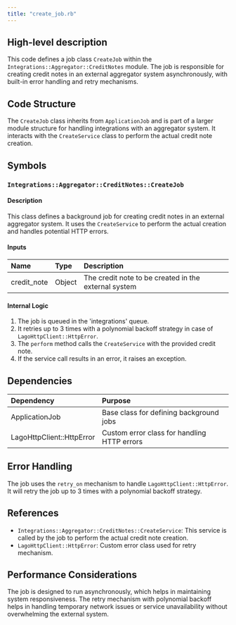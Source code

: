 ```yaml
---
title: "create_job.rb"
---
```


## High-level description
This code defines a job class `CreateJob` within the `Integrations::Aggregator::CreditNotes` module. The job is responsible for creating credit notes in an external aggregator system asynchronously, with built-in error handling and retry mechanisms.

## Code Structure
The `CreateJob` class inherits from `ApplicationJob` and is part of a larger module structure for handling integrations with an aggregator system. It interacts with the `CreateService` class to perform the actual credit note creation.

## Symbols

### `Integrations::Aggregator::CreditNotes::CreateJob`
#### Description
This class defines a background job for creating credit notes in an external aggregator system. It uses the `CreateService` to perform the actual creation and handles potential HTTP errors.

#### Inputs
| Name | Type | Description |
|:-----|:-----|:------------|
| credit_note | Object | The credit note to be created in the external system |

#### Internal Logic
1. The job is queued in the 'integrations' queue.
2. It retries up to 3 times with a polynomial backoff strategy in case of `LagoHttpClient::HttpError`.
3. The `perform` method calls the `CreateService` with the provided credit note.
4. If the service call results in an error, it raises an exception.

## Dependencies
| Dependency | Purpose |
|:-----------|:--------|
| ApplicationJob | Base class for defining background jobs |
| LagoHttpClient::HttpError | Custom error class for handling HTTP errors |

## Error Handling
The job uses the `retry_on` mechanism to handle `LagoHttpClient::HttpError`. It will retry the job up to 3 times with a polynomial backoff strategy.

## References
- `Integrations::Aggregator::CreditNotes::CreateService`: This service is called by the job to perform the actual credit note creation.
- `LagoHttpClient::HttpError`: Custom error class used for retry mechanism.

## Performance Considerations
The job is designed to run asynchronously, which helps in maintaining system responsiveness. The retry mechanism with polynomial backoff helps in handling temporary network issues or service unavailability without overwhelming the external system.